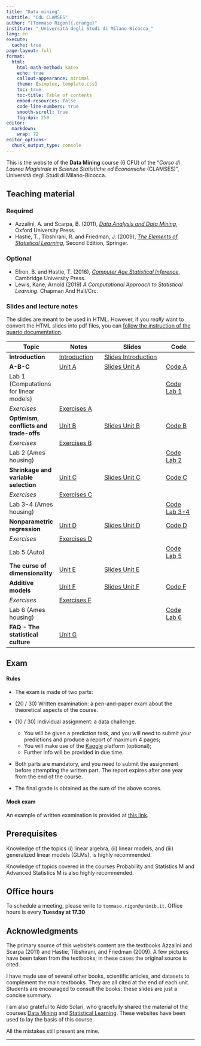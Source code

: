 ```yaml
---
title: "Data mining"
subtitle: "CdL CLAMSES"
author: "[Tommaso Rigon]{.orange}"
institute: "_Università degli Studi di Milano-Bicocca_"
lang: en
execute:
  cache: true
page-layout: full
format:
  html:
    html-math-method: katex
    echo: true
    callout-appearance: minimal
    theme: [simplex, template.css]
    toc: true
    toc-title: Table of contents
    embed-resources: false
    code-line-numbers: true
    smooth-scroll: true
    fig-dpi: 250
editor: 
  markdown: 
    wrap: 72
editor_options: 
  chunk_output_type: console
---
```


This is the website of the **Data Mining** course (6 CFU) of the "*Corso
di Laurea Magistrale in Scienze Statistiche ed Economiche* (CLAMSES)",
Università degli Studi di Milano-Bicocca.

## Teaching material

### Required

-   Azzalini, A. and Scarpa, B. (2011), [*Data Analysis and Data
    Mining*](http://azzalini.stat.unipd.it/Book-DM/), Oxford University
    Press.
-   Hastie, T., Tibshirani, R. and Friedman, J. (2009), [*The Elements
    of Statistical Learning*](https://hastie.su.domains/ElemStatLearn/),
    Second Edition, Springer.

### Optional

-   Efron, B. and Hastie, T. (2016), [*Computer Age Statistical
    Inference*](https://hastie.su.domains/CASI/), Cambridge University
    Press.
-   Lewis, Kane, Arnold (2019) *A Computational Approach to Statistical
    Learning*. Chapman And Hall/Crc.

### Slides and lecture notes

The slides are meant to be used in HTML. However, if you *really* want
to convert the HTML slides into pdf files, you can [follow the
instruction of the quarto
documentation](https://quarto.org/docs/presentations/revealjs/presenting.html#print-to-pdf).

| Topic                                  | Notes                                | Slides                                             | Code                      |
|----------------------------------------|--------------------------------------|----------------------------------------------------|---------------------------|
| **Introduction**                       | [Introduction](slides/un_intro.html) | [Slides Introduction](slides/un_intro_slides.html) |                           |
| **A-B-C**                              | [Unit A](slides/un_A.html)           | [Slides Unit A](slides/un_A_slides.html)           | [Code A](code/un_A.R)     |
| Lab 1 (Computations for linear models) |                                      |                                                    | [Code Lab 1](code/lab1.R) |
| *Exercises*                            | [Exercises A](exe/exe_A.html)                      |                                                    |                           |
| **Optimism, conflicts and trade-offs** | [Unit B](slides/un_B.html)           | [Slides Unit B](slides/un_B_slides.html)           | [Code B](code/un_B.R)     |
| *Exercises*                            | [Exercises B](exe/exe_B.html)                      |                                                    |                           |
| Lab 2 (Ames housing)                   |                                      |                                                    | [Code Lab 2](code/lab2.R) |
| **Shrinkage and variable selection**   | [Unit C](slides/un_C.html)           | [Slides Unit C](slides/un_C_slides.html)           | [Code C](code/un_C.R)     |
| *Exercises*                            | [Exercises C](exe/exe_C.html)                      |                                                    |                           |
| Lab 3-4 (Ames housing)                   |                                      |                                                    | [Code Lab 3-4](code/lab3-4.R) |
| **Nonparametric regression**           | [Unit D](slides/un_D.html)           | [Slides Unit D](slides/un_D_slides.html)           | [Code D](code/un_D.R)     |
| *Exercises*                            | [Exercises D](exe/exe_D.html)                      |                                                    |                           |
| Lab 5 (Auto)                                 |                                      |                                                    | [Code Lab 5](code/lab5.R)            |
| **The curse of dimensionality**        | [Unit E](slides/un_E.html)           | [Slides Unit E](slides/un_E_slides.html)           |                           |
| **Additive models**                    | [Unit F](slides/un_F.html)           | [Slides Unit F](slides/un_F_slides.html)           | [Code F](code/un_F.R)     |
| *Exercises*                            | [Exercises F](exe/exe_F.html)                      |                                                    |                           |
| Lab 6 (Ames housing)                                  |                                      |                                                    | [Code Lab 6](code/lab6.R)            |
| **FAQ - The statistical culture**             | [Unit G](slides/un_G.html)                           |                                   |                           |

## Exam

#### Rules

- The exam is made of [two parts]{.orange}:

- (20 / 30) [Written examination]{.blue}: a pen-and-paper exam about the theoretical aspects of the course.

- (10 / 30) [Individual assignment]{.blue}: a data challenge. 
   - You will be given a prediction task, and you will need to submit your [predictions]{.orange} and produce a [report]{.orange} of maximum 4 pages;
   - You will make use of the [Kaggle](https://www.kaggle.com) platform ([optional]{.blue});
   - Further info will be provided in due time.
  
- Both parts are [mandatory]{.orange}, and you need to submit the assignment [before]{.orange} attempting the written part. The report expires after one year from the end of the course.

- The final grade is obtained as the [sum]{.blue} of the above scores. 

#### Mock exam

An example of written examination is provided at [this link](exe/exe_exam.html). 

## Prerequisites

Knowledge of the topics (i) linear algebra, (ii) linear models, and
(iii) generalized linear models (GLMs), is highly recommended.

Knowledge of topics covered in the courses Probability and Statistics M
and Advanced Statistics M is also highly recommended.

## Office hours

To schedule a meeting, please write to `tommaso.rigon@unimib.it`. Office
hours is every **Tuesday at 17.30**

## Acknowledgments

The primary source of this website's content are the textbooks [Azzalini and Scarpa (2011)]{.blue} and [Hastie, Tibshirani, and Friedman (2009)]{.orange}. A few pictures have been taken from the textbooks; in these cases the original source is cited. 

I have made use of several other books, scientific articles, and datasets to complement the main textbooks. They are all cited at the end of each unit. Students are encouraged to consult the books: these slides are just a concise summary. 

I am also grateful to Aldo Solari, who gracefully shared the material of the courses [Data Mining](https://aldosolari.github.io/DM/) and [Statistical Learning](https://aldosolari.github.io/SL/). These websites have been used to lay the basis of this course.

All the mistakes still present are mine. 

------------------------------------------------------------------------

